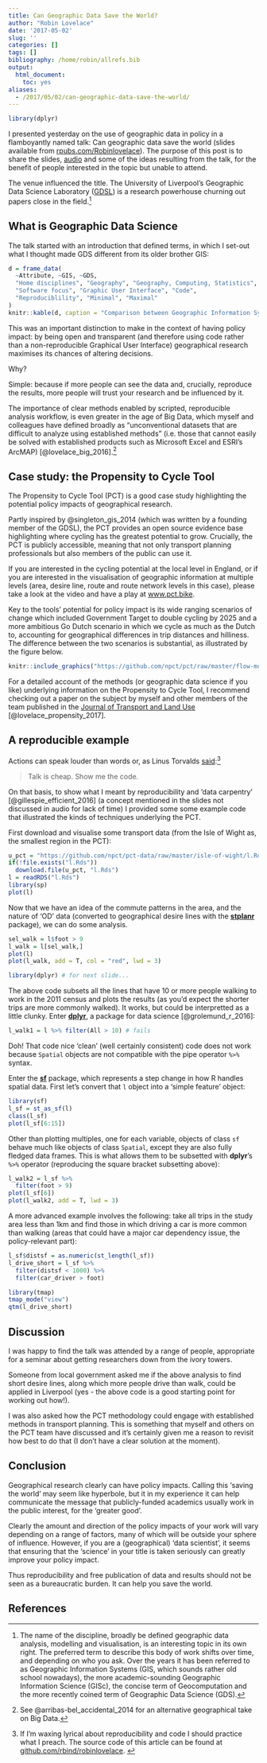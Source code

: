 ```yaml
---
title: Can Geographic Data Save the World?
author: "Robin Lovelace"
date: '2017-05-02'
slug: ''
categories: []
tags: []
bibliography: /home/robin/allrefs.bib
output: 
  html_document: 
    toc: yes
aliases:
  - /2017/05/02/can-geographic-data-save-the-world/
---
```


```r
library(dplyr)
```


I presented yesterday on the use of geographic data in policy in a flamboyantly named talk: Can geographic data save the world (slides available from [rpubs.com/Robinlovelace](https://rpubs.com/RobinLovelace/272796)). The purpose of this post is to share the slides, [audio](https://www.dropbox.com/s/5x3baro4hrpj57g/gdsl.wav?dl=0) and some of the ideas resulting from the talk, for the benefit of people interested in the topic but unable to attend.

The venue influenced the title. The University of Liverpool's Geographic Data Science Laboratory ([GDSL](https://geographicdatascience.com/)) is a research powerhouse churning out papers close in the field.^[
The name of the discipline, broadly be defined geographic data analysis, modelling and visualisation, is an interesting topic in its own right. The preferred term to describe this body of work shifts over time, and depending on who you ask.
Over the years it has been referred to as Geographic Information Systems (GIS, which sounds rather old school nowadays), the more academic-sounding Geographic Information Science (GISc), the concise term of Geocomputation and the more recently coined term of Geographic Data Science (GDS).
]

## What is Geographic Data Science

The talk started with an introduction that defined terms, in which I set-out what I thought made GDS different from its older brother GIS:

```r
d = frame_data(
  ~Attribute, ~GIS, ~GDS,
  "Home disciplines", "Geography", "Geography, Computing, Statistics",
  "Software focus", "Graphic User Interface", "Code",
  "Reproduciblility", "Minimal", "Maximal"
)
knitr::kable(d, caption = "Comparison between Geographic Information Systems (GIS) and Geographic Data Science (GDS) research.")
```

This was an important distinction to make in the context of having policy impact: by being open and transparent (and therefore using code rather than a non-reproducible Graphical User Interface) geographical research maximises its chances of altering decisions.

Why?

Simple: because if more people can see the data and, crucially, reproduce the results, more people will trust your research and be influenced by it.

The importance of clear methods enabled by scripted, reproducible analysis workflow, is even greater in the age of Big Data, which myself and colleagues have defined broadly as "unconventional  datasets  that  are  difficult  to  analyze
using established methods" (i.e. those that cannot easily be solved with established products such as Microsoft Excel and ESRI's ArcMAP) [@lovelace_big_2016].^[See  @arribas-bel_accidental_2014 for an alternative geographical take on Big Data.]

## Case study: the Propensity to Cycle Tool

The Propensity to Cycle Tool (PCT) is a good case study highlighting the potential policy impacts of geographical research.

Partly inspired by @singleton_gis_2014 (which was written by a founding member of the GDSL), the PCT provides an open source evidence base highlighting where cycling has the greatest potential to grow. Crucially, the PCT is publicly accessible, meaning that not only transport planning professionals but also members of the public can use it.

If you are interested in the cycling potential at the local level in England, or if you are interested in the visualisation of geographic information at multiple levels (area, desire line, route and route network levels in this case), please take a look at the video and have a play at [www.pct.bike](http://www.pct.bike/).

Key to the tools' potential for policy impact is its wide ranging scenarios of change which included Government Target to double cycling by 2025 and a more ambitious Go Dutch scenario in which we cycle as much as the Dutch to, accounting for geographical differences in trip distances and hilliness. The difference between the two scenarios is substantial, as illustrated by the figure below.

```r
knitr::include_graphics("https://github.com/npct/pct/raw/master/flow-model/leeds-rnet-gov-go.png")
```

For a detailed account of the methods (or geographic data science if you like) underlying  information on the Propensity to Cycle Tool, I recommend checking out a paper on the subject by myself and other members of the team published in the [Journal of Transport and Land Use](https://www.jtlu.org/index.php/jtlu/article/view/862) [@lovelace_propensity_2017]. 

## A reproducible example

Actions can speak louder than words or, as Linus Torvalds [said](https://lkml.org/lkml/2000/8/25/132):^[
If I'm waxing lyrical about reproducibility and code I should practice what I preach. The source code of this article can be found at [github.com/rbind/robinlovelace](https://github.com/rbind/robinlovelace/blob/master/content/post/2017-05-02-can-geographic-data-save-the-world.Rmd). 
]

> Talk is cheap. Show me the code.

On that basis, to show what I meant by reproducibility and 'data carpentry' [@gillespie_efficient_2016] (a concept mentioned in the slides not discussed in audio for lack of time) I provided some some example code that illustrated the kinds of techniques underlying the PCT.

First download and visualise some transport data (from the Isle of Wight as, the smallest region in the PCT):

```r
u_pct = "https://github.com/npct/pct-data/raw/master/isle-of-wight/l.Rds"
if(!file.exists("l.Rds"))
  download.file(u_pct, "l.Rds")
l = readRDS("l.Rds")
library(sp)
plot(l)
```

Now that we have an idea of the commute patterns in the area, and the nature of 'OD' data (converted to geographical desire lines with the **[stplanr](https://github.com/ropensci/stplanr)** package), we can do some analysis.

```r
sel_walk = l$foot > 9
l_walk = l[sel_walk,]
plot(l)
plot(l_walk, add = T, col = "red", lwd = 3)

library(dplyr) # for next slide...
```

The above code subsets all the lines that have 10 or more people walking to work in the 2011 census and plots the results (as you'd expect the shorter trips are more commonly walked). It works, but could be interpretted as a little clunky. Enter [**dplyr**](https://github.com/tidyverse/dplyr), a package for data science [@grolemund_r_2016]:

```r
l_walk1 = l %>% filter(All > 10) # fails
```

Doh! That code nice 'clean' (well certainly consistent) code does not work because `Spatial` objects are not compatible with the pipe operator ` %>% ` syntax.

Enter the [**sf**](https://github.com/edzer/sfr) package, which represents a step change in how R handles spatial data. First let's convert that `l` object into a 'simple feature' object:

```r
library(sf)
l_sf = st_as_sf(l)
class(l_sf)
plot(l_sf[6:15])
```

Other than plotting multiples, one for each variable, objects of class `sf` behave much like objects of class `Spatial`, except they are also fully fledged data frames. This is what allows them to be subsetted with **dplyr**'s ` %>% ` operator (reproducing the square bracket subsetting above):

```r
l_walk2 = l_sf %>% 
  filter(foot > 9)
plot(l_sf[6])
plot(l_walk2, add = T, lwd = 3)
```

A more advanced example involves the following: take all trips in the study area less than 1km and find those in which driving a car is more common than walking (areas that could have a major car dependency issue, the policy-relevant part):

```r
l_sf$distsf = as.numeric(st_length(l_sf))
l_drive_short = l_sf %>% 
  filter(distsf < 1000) %>% 
  filter(car_driver > foot)
```

```r
library(tmap)
tmap_mode("view")
qtm(l_drive_short)
```

## Discussion

I was happy to find the talk was attended by a range of people, appropriate for a seminar about getting researchers down from the ivory towers.

Someone from local government asked me if the above analysis to find short desire lines, along which more people drive than walk, could be applied in Liverpool (yes - the above code is a good starting point for working out how!).

I was also asked how the PCT methodology could engage with established methods in transport planning. This is something that myself and others on the PCT team have discussed and it's certainly given me a reason to revisit how best to do that (I don't have a clear solution at the moment).

## Conclusion

Geographical research clearly can have policy impacts. Calling this 'saving the world' may seem like hyperbole, but it in my experience it can help communicate the message that publicly-funded academics usually work in the public interest, for the 'greater good'.

Clearly the amount and direction of the policy impacts of your work will vary depending on a range of factors, many of which will be outside your sphere of influence. However, if you are a (geographical) 'data scientist', it seems that ensuring that the 'science' in your title is taken seriously can greatly improve your policy impact. 

Thus reproducibility and free publication of data and results should not be seen as a bureaucratic burden. It can help you save the world.

## References



